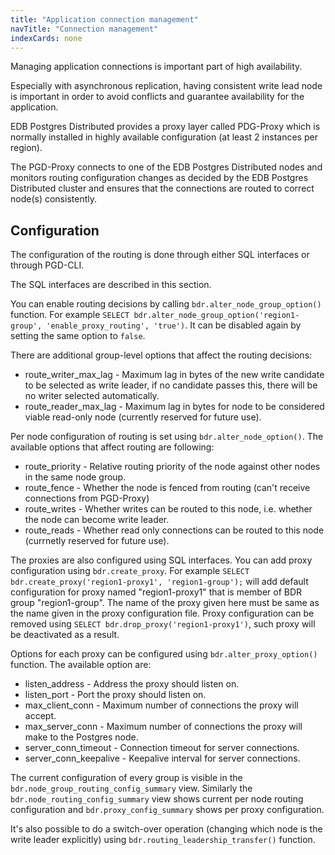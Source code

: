 ```yaml
---
title: "Application connection management"
navTitle: "Connection management"
indexCards: none
---
```



Managing application connections is important part of high availability.

Especially with asynchronous replication, having consistent write lead node is
important in order to avoid conflicts and guarantee availability for the
application.

EDB Postgres Distributed provides a proxy layer called PDG-Proxy which is
normally installed in highly available configuration (at least 2 instances per
region).

The PGD-Proxy connects to one of the EDB Postgres Distributed nodes and monitors
routing configuration changes as decided by the EDB Postgres Distributed cluster
and ensures that the connections are routed to correct node(s) consistently.

## Configuration

The configuration of the routing is done through either SQL interfaces or through
PGD-CLI.

The SQL interfaces are described in this section.

You can enable routing decisions by calling `bdr.alter_node_group_option()` function.
For example `SELECT bdr.alter_node_group_option('region1-group', 'enable_proxy_routing', 'true')`.
It can be disabled again by setting the same option to `false`.

There are additional group-level options that affect the routing decisions:

- route_writer_max_lag - Maximum lag in bytes of the new write candidate to be
  selected as write leader, if no candidate passes this, there will be no writer
  selected automatically.
- route_reader_max_lag - Maximum lag in bytes for node to be considered viable
  read-only node (currently reserved for future use).

Per node configuration of routing is set using `bdr.alter_node_option()`. The
available options that affect routing are following:

- route_priority - Relative routing priority of the node against other nodes in
  the same node group.
- route_fence - Whether the node is fenced from routing (can't receive connections
  from PGD-Proxy)
- route_writes - Whether writes can be routed to this node, i.e. whether the node
  can become write leader.
- route_reads - Whether read only connections can be routed to this node (currnetly
  reserved for future use).

The proxies are also configured using SQL interfaces. You can add proxy configuration
using `bdr.create_proxy`. For example `SELECT bdr.create_proxy('region1-proxy1', 'region1-group');`
will add default configuration for proxy named "region1-proxy1" that is member
of BDR group "region1-group". The name of the proxy given here must be same
as the name given in the proxy configuration file. Proxy configuration can be
removed using `SELECT bdr.drop_proxy('region1-proxy1')`, such proxy will be
deactivated as a result.

Options for each proxy can be configured using `bdr.alter_proxy_option()` function.
The available option are:

- listen_address - Address the proxy should listen on.
- listen_port - Port the proxy should listen on.
- max_client_conn - Maximum number of connections the proxy will accept.
- max_server_conn - Maximum number of connections the proxy will make to the
  Postgres node.
- server_conn_timeout - Connection timeout for server connections.
- server_conn_keepalive - Keepalive interval for server connections.

The current configuration of every group is visible in the
`bdr.node_group_routing_config_summary` view. Similarly the
`bdr.node_routing_config_summary` view shows current per node routing
configuration and `bdr.proxy_config_summary` shows per proxy configuration.

It's also possible to do a switch-over operation (changing which node is
the write leader explicitly) using `bdr.routing_leadership_transfer()` function.

